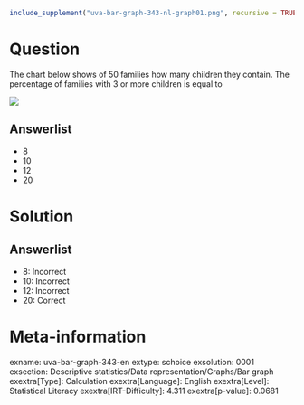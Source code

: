 ```r
include_supplement("uva-bar-graph-343-nl-graph01.png", recursive = TRUE)
```

Question
========

The chart below shows of 50 families how many children they contain. The percentage of families with 3 or more children is equal to

![](uva-bar-graph-343-nl-graph01.png)

Answerlist
----------

* 8
* 10
* 12
* 20

Solution
========

Answerlist
----------

* 8: Incorrect
* 10: Incorrect
* 12: Incorrect
* 20: Correct

Meta-information
================
exname: uva-bar-graph-343-en
extype: schoice
exsolution: 0001
exsection: Descriptive statistics/Data representation/Graphs/Bar graph
exextra[Type]: Calculation
exextra[Language]: English
exextra[Level]: Statistical Literacy
exextra[IRT-Difficulty]: 4.311
exextra[p-value]: 0.0681
